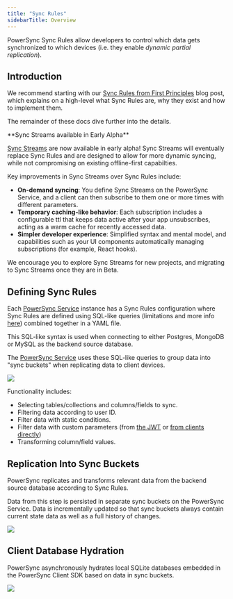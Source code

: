 ```yaml
---
title: "Sync Rules"
sidebarTitle: Overview
---
```


PowerSync Sync Rules allow developers to control which data gets synchronized to which devices (i.e. they enable _dynamic partial replication_).

## Introduction

We recommend starting with our [Sync Rules from First Principles](https://www.powersync.com/blog/sync-rules-from-first-principles-partial-replication-to-sqlite) blog post, which explains on a high-level what Sync Rules are, why they exist and how to implement them.

The remainder of these docs dive further into the details.

<Note>
**Sync Streams available in Early Alpha**

[Sync Streams](/usage/sync-streams) are now available in early alpha! Sync Streams will eventually replace Sync Rules and are designed to allow for more dynamic syncing, while not compromising on existing offline-first capabilties. 

Key improvements in Sync Streams over Sync Rules include:
- **On-demand syncing**: You define Sync Streams on the PowerSync Service, and a client can then subscribe to them one or more times with different parameters.
- **Temporary caching-like behavior**: Each subscription includes a configurable ttl that keeps data active after your app unsubscribes, acting as a warm cache for recently accessed data.
- **Simpler developer experience**: Simplified syntax and mental model, and capabilities such as your UI components automatically managing subscriptions (for example, React hooks).

We encourage you to explore Sync Streams for new projects, and migrating to Sync Streams once they are in Beta.
</Note>

## Defining Sync Rules

Each [PowerSync Service](/architecture/powersync-service) instance has a Sync Rules configuration where Sync Rules are defined using SQL-like queries (limitations and more info [here](/usage/sync-rules/operators-and-functions)) combined together in a YAML file.

This SQL-like syntax is used when connecting to either Postgres, MongoDB or MySQL as the backend source database.

The [PowerSync Service](/architecture/powersync-service) uses these SQL-like queries to group data into "sync buckets" when replicating data to client devices.

<Frame caption="Sync rules are configured per PowerSync instance to enable partial sync.">
  <img src="/images/usage/sync-rules/powersync-docs-diagram-sync-rules-001.png"/>
</Frame>

Functionality includes:

* Selecting tables/collections and columns/fields to sync.
* Filtering data according to user ID.
* Filter data with static conditions.
* Filter data with custom parameters (from [the JWT](/installation/authentication-setup) or [from clients directly](/usage/sync-rules/advanced-topics/client-parameters))
* Transforming column/field values.

## Replication Into Sync Buckets

PowerSync replicates and transforms relevant data from the backend source database according to Sync Rules.

Data from this step is persisted in separate sync buckets on the PowerSync Service. Data is incrementally updated so that sync buckets always contain current state data as well as a full history of changes.

<Frame caption="Data is replicated from the source database into sync buckets.">
  <img src="/images/usage/sync-rules/powersync-docs-diagram-sync-rules-002.png"/>
</Frame>

## Client Database Hydration

PowerSync asynchronously hydrates local SQLite databases embedded in the PowerSync Client SDK based on data in sync buckets.

<Frame caption="Data flow showing sync buckets which are created based on sync rules.">
  <img src="/images/usage/sync-rules/powersync-docs-diagram-sync-rules-003.png"/>
</Frame>



